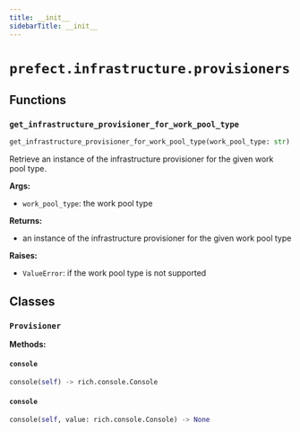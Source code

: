 ```yaml
---
title: __init__
sidebarTitle: __init__
---
```


# `prefect.infrastructure.provisioners`

## Functions

### `get_infrastructure_provisioner_for_work_pool_type` <sup><a href="https://github.com/prefecthq/prefect/blob/main/src/prefect/infrastructure/provisioners/__init__.py#L38"><Icon icon="github" size="14" /></a></sup>

```python
get_infrastructure_provisioner_for_work_pool_type(work_pool_type: str) -> Type[Provisioner]
```


Retrieve an instance of the infrastructure provisioner for the given work pool type.

**Args:**
- `work_pool_type`: the work pool type

**Returns:**
- an instance of the infrastructure provisioner for the given work pool type

**Raises:**
- `ValueError`: if the work pool type is not supported


## Classes

### `Provisioner` <sup><a href="https://github.com/prefecthq/prefect/blob/main/src/prefect/infrastructure/provisioners/__init__.py#L23"><Icon icon="github" size="14" /></a></sup>

**Methods:**

#### `console` <sup><a href="https://github.com/prefecthq/prefect/blob/main/src/prefect/infrastructure/provisioners/__init__.py#L25"><Icon icon="github" size="14" /></a></sup>

```python
console(self) -> rich.console.Console
```

#### `console` <sup><a href="https://github.com/prefecthq/prefect/blob/main/src/prefect/infrastructure/provisioners/__init__.py#L28"><Icon icon="github" size="14" /></a></sup>

```python
console(self, value: rich.console.Console) -> None
```
